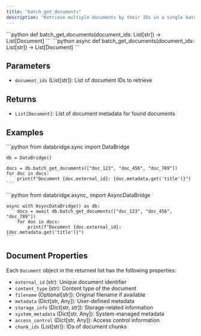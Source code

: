 ```yaml
---
title: "batch_get_documents"
description: "Retrieve multiple documents by their IDs in a single batch operation"
---
```


<Tabs>
  <Tab title="Sync">
    ```python
    def batch_get_documents(document_ids: List[str]) -> List[Document]
    ```
  </Tab>
  <Tab title="Async">
    ```python
    async def batch_get_documents(document_ids: List[str]) -> List[Document]
    ```
  </Tab>
</Tabs>

## Parameters

- `document_ids` (List[str]): List of document IDs to retrieve

## Returns

- `List[Document]`: List of document metadata for found documents

## Examples

<Tabs>
  <Tab title="Sync">
    ```python
    from databridge.sync import DataBridge
    
    db = DataBridge()
    
    docs = db.batch_get_documents(["doc_123", "doc_456", "doc_789"])
    for doc in docs:
        print(f"Document {doc.external_id}: {doc.metadata.get('title')}")
    ```
  </Tab>
  <Tab title="Async">
    ```python
    from databridge.async_ import AsyncDataBridge
    
    async with AsyncDataBridge() as db:
        docs = await db.batch_get_documents(["doc_123", "doc_456", "doc_789"])
        for doc in docs:
            print(f"Document {doc.external_id}: {doc.metadata.get('title')}")
    ```
  </Tab>
</Tabs>

## Document Properties

Each `Document` object in the returned list has the following properties:

- `external_id` (str): Unique document identifier
- `content_type` (str): Content type of the document
- `filename` (Optional[str]): Original filename if available
- `metadata` (Dict[str, Any]): User-defined metadata
- `storage_info` (Dict[str, str]): Storage-related information
- `system_metadata` (Dict[str, Any]): System-managed metadata
- `access_control` (Dict[str, Any]): Access control information
- `chunk_ids` (List[str]): IDs of document chunks 